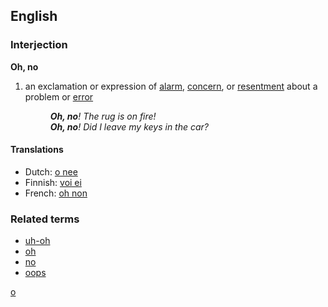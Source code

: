 ==English==

===Interjection===
'''Oh, no'''

# an exclamation or expression of [[alarm]], [[concern]], or [[resentment]] about a problem or [[error]]
#: '''''Oh, no'''! The rug is on fire!''
#: '''''Oh, no'''! Did I leave my keys in the car?''

====Translations====
*Dutch: [[o nee]]
*Finnish: [[voi ei]]
*French: [[oh non]]

===Related terms===
* [[uh-oh]]
* [[oh]]
* [[no]]
* [[oops]]

[[Category:Interjections|o]]